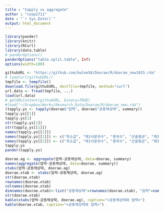 ```yaml
---
title : "tapply vs aggregate"
author : "coop2711"
date : "`r Sys.Date()`"
output: html_document
---
```


```r
library(pander)
library(knitr)
library(RCurl)
library(data.table)
# panderOptions()
panderOptions("table.split.table", Inf)
options(width=180)
```

```r
githubURL <- "https://github.com/kwlee58/Doorae/R/doorae_new1015.rda"
# load(url(githubURL))
tmpfile <- tempfile()
download.file(githubURL, destfile=tmpfile, method="curl")
url.data <- fread(tmpfile, ...)
load(url.data)
# getURLContent(githubURL, binary=TRUE)
#load("~/Dropbox/Works/Research_Data/Doorae/R/doorae_new.rda")
(tapply.ys <- tapply(doorae$"업력", doorae$"공동체상태", summary))
tapply.ys[[1]]
tapply.ys[1]
str(tapply.ys[1])
str(tapply.ys[[1]])
names(tapply.ys[[1]])
names(tapply.ys[[1]]) <- c("최소값", "제1사분위수", "중위수", "산술평균", "제3사분위수", "최대값")
names(tapply.ys[[2]]) <- c("최소값", "제1사분위수", "중위수", "산술평균", "제3사분위수", "최대값")
tapply.ys
pander(tapply.ys)
```

```r
doorae.ag <- aggregate(업력~공동체상태, data=doorae, summary)
names(aggregate(업력~공동체상태, data=doorae, summary))
xtabs(업력~공동체상태, doorae.ag)
doorae.xtab <- xtabs(업력~공동체상태, doorae.ag)
str(doorae.xtab)
rownames(doorae.xtab)
colnames(doorae.xtab)
dimnames(doorae.xtab)<-list("공동체상태"=rownames(doorae.xtab), "업력"=names(tapply.ys[[1]]))
str(doorae.xtab)
kable(xtabs(업력~공동체상태, doorae.ag), caption="<공동체상태와 업력>")
kable(doorae.xtab, caption="<공동체상태와 업력>")
```

